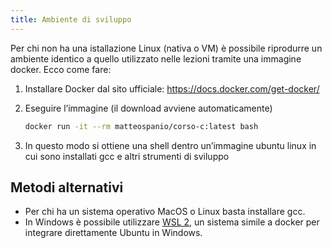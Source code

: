 ```yaml
---
title: Ambiente di sviluppo
---
```


Per chi non ha una istallazione Linux (nativa o VM) è possibile riprodurre un ambiente identico a quello utilizzato nelle lezioni tramite una immagine docker. Ecco come fare:

1. Installare Docker dal sito ufficiale: [https://docs.docker.com/get-docker/](https://docs.docker.com/get-docker/)

2. Eseguire l'immagine (il download avviene automaticamente)

    ```bash
    docker run -it --rm matteospanio/corso-c:latest bash
    ```

3. In questo modo si ottiene una shell dentro un’immagine ubuntu linux in cui sono installati gcc e altri strumenti di sviluppo

## Metodi alternativi

- Per chi ha un sistema operativo MacOS o Linux basta installare gcc.
- In Windows è possibile utilizzare [WSL 2](https://learn.microsoft.com/en-us/windows/wsl/install), un sistema simile a docker per integrare direttamente Ubuntu in Windows.
